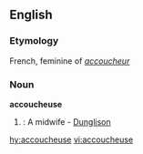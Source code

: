 ==English==
===Etymology===
French, feminine of ''[[accoucheur]]''

===Noun===
'''accoucheuse'''
#{{rare}}: A midwife - [[Dunglison]]

[[hy:accoucheuse]]
[[vi:accoucheuse]]